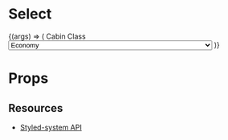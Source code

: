 
<Meta title="Core/Select" component={Select} />

# Select

<Canvas withToolbar>
  <Story name="Default">
    {(args) => (
      <Box>
        <Label htmlFor="cabinClass">Cabin Class</Label>
        <Select
          {...args}
          id="cabinClass"
          name="cabinClass"
          defaultValue="Premium Economy"
        >
          <option>Economy</option>
          <option>Premium Economy</option>
          <option>Business</option>
          <option>First Class</option>
          <option>
            With a super long label that doesn't get clobbered by the chevron
          </option>
        </Select>
      </Box>
    )}
  </Story>
</Canvas>

# **Props**

<Props of={Select} />

## **Resources**

- [Styled-system API](https://styled-system.com/api)
